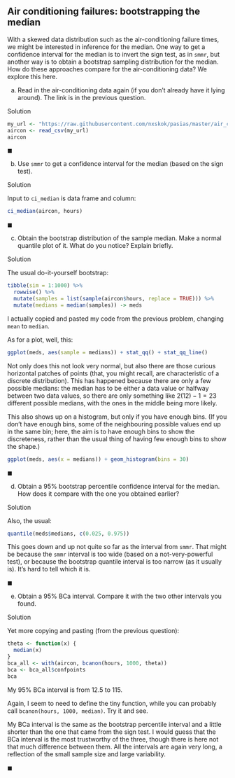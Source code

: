 ##  Air conditioning failures: bootstrapping the median


 With a skewed data distribution such as the air-conditioning
failure times, we might be interested in inference for the median. One
way to get a confidence interval for the median is to invert the sign
test, as in `smmr`, but another way is to obtain a bootstrap
sampling distribution for the median. How do these approaches compare
for the air-conditioning data? We explore this here.



(a) Read in the air-conditioning data again (if you don't already
have it lying around). The link is in the previous question.

Solution


```r
my_url <- "https://raw.githubusercontent.com/nxskok/pasias/master/air_conditioning.csv"
aircon <- read_csv(my_url)
aircon
```

     

$\blacksquare$

(b) Use `smmr` to get a confidence interval for the median (based on the sign test).

Solution


Input to `ci_median` is data frame and column:

```r
ci_median(aircon, hours)
```

     

$\blacksquare$

(c) Obtain the bootstrap distribution of the sample median. Make a normal quantile plot of it. What do you notice? Explain briefly.

Solution


The usual do-it-yourself bootstrap:

```r
tibble(sim = 1:1000) %>% 
  rowwise() %>% 
  mutate(samples = list(sample(aircon$hours, replace = TRUE))) %>% 
  mutate(medians = median(samples)) -> meds
```

 

I actually copied and pasted my code from the previous problem, changing `mean` to `median`.

As for a plot, well, this:

```r
ggplot(meds, aes(sample = medians)) + stat_qq() + stat_qq_line()
```

 

Not only does this not look very normal, but also there are those
curious horizontal patches of points (that, you might recall, are
characteristic of a discrete distribution). This has happened because
there are only a few possible medians: the median has to be either a
data value or halfway between two data values, so there are only
something like $2(12)-1=23$ different possible medians, with the ones
in the middle being more likely.

This also shows up on a histogram, but only if you have enough
bins. (If you don't have enough bins, some of the neighbouring
possible values end up in the same bin; here, the aim is to have
enough bins to show the discreteness, rather than the usual thing of
having few enough bins to show the shape.)

```r
ggplot(meds, aes(x = medians)) + geom_histogram(bins = 30)
```

 

$\blacksquare$

(d) Obtain a 95\% bootstrap percentile confidence interval for the median. How does it compare with the one you obtained earlier?

Solution


Also, the usual:

```r
quantile(meds$medians, c(0.025, 0.975))
```

 

This goes down and up not quite so far as the interval from `smmr`. That might be because the `smmr` interval is too wide (based on a not-very-powerful test), or because the bootstrap quantile interval is too narrow (as it usually is). It's hard to tell which it is.

$\blacksquare$

(e) Obtain a 95\% BCa interval. Compare it with the two other intervals you found.

Solution


Yet more copying and pasting (from the previous question):

```r
theta <- function(x) {
  median(x)
}
bca_all <- with(aircon, bcanon(hours, 1000, theta))
bca <- bca_all$confpoints
bca
```

My 95% BCa interval is from 12.5 to 115.     

Again, I seem to need to define the tiny function, while you can probably call `bcanon(hours, 1000, median)`. Try it and see.

My BCa interval is the same as the bootstrap percentile
interval and a little shorter than the one that came from the sign
test. I would guess that the BCa interval is the most trustworthy of
the three, though there is here not that much difference between
them. All the intervals are again very long, a reflection of the small
sample size and large variability.

$\blacksquare$



